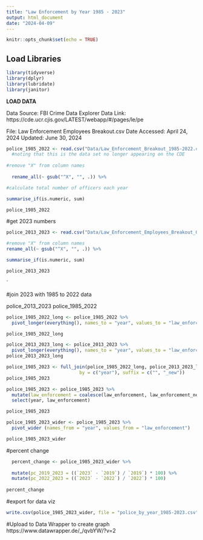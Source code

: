 ---
title: "Law Enforcement by Year 1985 - 2023"
output: html_document
date: "2024-04-09"
---

```{r setup, include=FALSE}
knitr::opts_chunk$set(echo = TRUE)
```


## Load Libraries

```{r}
library(tidyverse)
library(dplyr)
library(lubridate)
library(janitor)
```

**LOAD DATA**

Data Source: FBI Crime Data Explorer
Data Link: https://cde.ucr.cjis.gov/LATEST/webapp/#/pages/le/pe

File: Law Enforcement Employees Breakout.csv
Date Accessed: April 24, 2024
Updated: June 30, 2024

```{r}
police_1985_2022 <- read.csv("Data/Law_Enforcement_Breakout_1985-2022.csv") %>% 
  #noting that this is the data set no longer appearing on the CDE
  
#remove "X" from column names
  
  rename_all(~ gsub("^X", "", .)) %>%

#calculate total number of officers each year

summarise_if(is.numeric, sum)

police_1985_2022

```

#get 2023 numbers

```{r}
police_2013_2023 <- read.csv("Data/Law_Enforcement_Employees_Breakout_06-30-2024_MD.csv") %>% 

#remove "X" from column names
rename_all(~ gsub("^X", "", .)) %>%  

summarise_if(is.numeric, sum)

police_2013_2023

```
`

#join 2023 with 1985 to 2022 data

police_2013_2023
police_1985_2022

```{r}

police_1985_2022_long <- police_1985_2022 %>% 
  pivot_longer(everything(), names_to = "year", values_to = "law_enforcement")

police_1985_2022_long

```

```{r}
police_2013_2023_long <- police_2013_2023 %>% 
  pivot_longer(everything(), names_to = "year", values_to = "law_enforcement")
police_2013_2023_long

```

```{r}
police_1985_2023 <- full_join(police_1985_2022_long, police_2013_2023_long, 
                           by = c("year"), suffix = c("", "_new"))
police_1985_2023

```



```{r}
police_1985_2023 <- police_1985_2023 %>% 
  mutate(law_enforcement = coalesce(law_enforcement, law_enforcement_new)) %>% 
  select(year, law_enforcement)

police_1985_2023

```

```{r}
police_1985_2023_wider <- police_1985_2023 %>% 
  pivot_wider (names_from = "year", values_from = "law_enforcement")

police_1985_2023_wider
```

#percent change

```{r}


  percent_change <- police_1985_2023_wider %>%
  
  mutate(pc_2019_2023 = ((`2023` - `2019`) / `2019`) * 100) %>% 
  mutate(pc_2022_2023 = ((`2023` - `2022`) / `2022`) * 100)
  
percent_change

```


#export for data viz 

```{r}

write.csv(police_1985_2023_wider, file = "police_by_year_1985-2023.csv")

```




#Upload to Data Wrapper to create graph
https://www.datawrapper.de/_/qvbYW/?v=2


